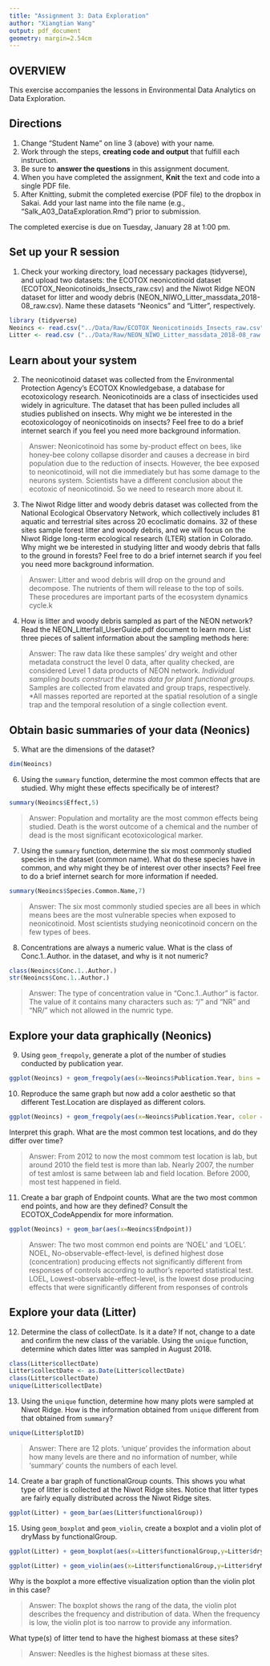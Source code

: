 ```yaml
---
title: "Assignment 3: Data Exploration"
author: "Xiangtian Wang"
output: pdf_document
geometry: margin=2.54cm
---
```


## OVERVIEW

This exercise accompanies the lessons in Environmental Data Analytics on Data Exploration. 

## Directions
1. Change "Student Name" on line 3 (above) with your name.
3. Work through the steps, **creating code and output** that fulfill each instruction.
4. Be sure to **answer the questions** in this assignment document.
6. When you have completed the assignment, **Knit** the text and code into a single PDF file.
8. After Knitting, submit the completed exercise (PDF file) to the dropbox in Sakai. Add your last name into the file name (e.g., "Salk_A03_DataExploration.Rmd") prior to submission.

The completed exercise is due on Tuesday, January 28 at 1:00 pm.


## Set up your R session

1. Check your working directory, load necessary packages (tidyverse), and upload two datasets: the ECOTOX neonicotinoid dataset (ECOTOX_Neonicotinoids_Insects_raw.csv) and the Niwot Ridge NEON dataset for litter and woody debris (NEON_NIWO_Litter_massdata_2018-08_raw.csv). Name these datasets "Neonics" and "Litter", respectively. 
```r
library (tidyverse)
Neoincs <- read.csv("../Data/Raw/ECOTOX_Neonicotinoids_Insects_raw.csv")
Litter <- read.csv ("../Data/Raw/NEON_NIWO_Litter_massdata_2018-08_raw.csv")

```

## Learn about your system

2. The neonicotinoid dataset was collected from the Environmental Protection Agency's ECOTOX Knowledgebase, a database for ecotoxicology research. Neonicotinoids are a class of insecticides used widely in agriculture. The dataset that has been pulled includes all studies published on insects. Why might we be interested in the ecotoxicologoy of neonicotinoids on insects? Feel free to do a brief internet search if you feel you need more background information. 

> Answer: Neonicotinoid has some by-product effect on bees, like honey-bee colony collapse disorder and causes a decrease in bird population due to the reduction of insects. However, the bee exposed to neonicotinoid, will not die immediately but has some damage to the neurons system. Scientists have a different conclusion about the ecotoxic of neonicotinoid. So we need to research more about it.  

3. The Niwot Ridge litter and woody debris dataset was collected from the National Ecological Observatory Network, which collectively includes 81 aquatic and terrestrial sites across 20 ecoclimatic domains. 32 of these sites sample forest litter and woody debris, and we will focus on the Niwot Ridge long-term ecological research (LTER) station in Colorado. Why might we be interested in studying litter and woody debris that falls to the ground in forests? Feel free to do a brief internet search if you feel you need more background information. 

> Answer: Litter and wood debris will drop on the ground and decompose. The nutrients of them will release to the top of soils. These procedures are important parts of the ecosystem dynamics cycle.k

4. How is litter and woody debris sampled as part of the NEON network? Read the NEON_Litterfall_UserGuide.pdf document to learn more. List three pieces of salient information about the sampling methods here: 

> Answer: The raw data like these samples' dry weight and other metadata construct the level 0 data, after quality checked, are considered Level 1 data products of NEON network.
*Individual sampling bouts construct the mass data for plant functional groups. 
*Samples are collected from elavated and group traps, respectively.
*All masses reported are reported at the spatial resolution of a single trap and the temporal resolution of a single collection event.

## Obtain basic summaries of your data (Neonics)

5. What are the dimensions of the dataset?

```r
dim(Neoincs)

```

6. Using the `summary` function, determine the most common effects that are studied. Why might these effects specifically be of interest?
```r
summary(Neoincs$Effect,5)

```

> Answer: Population and mortality are the most common effects being studied. Death is the worst outcome of a chemical and the number of dead is the most significant ecotoxicological marker.

7. Using the `summary` function, determine the six most commonly studied species in the dataset (common name). What do these species have in common, and why might they be of interest over other insects? Feel free to do a brief internet search for more information if needed.

```r
summary(Neoincs$Species.Common.Name,7)
```

> Answer: The six most commonly studied species are all bees in which means bees are the most vulnerable species when exposed to neonicotinoid. Most scientists studying neonicotinoid concern on the few types of bees.

8. Concentrations are always a numeric value. What is the class of Conc.1..Author. in the dataset, and why is it not numeric?

```r
class(Neoincs$Conc.1..Author.)
str(Neoincs$Conc.1..Author.)
```

> Answer: The type of concentration value in "Conc.1..Author" is factor. The value of it contains many characters such as: "/" and "NR" and "NR/" which not allowed in the numric type.



## Explore your data graphically (Neonics)

9. Using `geom_freqpoly`, generate a plot of the number of studies conducted by publication year. 
```r
ggplot(Neoincs) + geom_freqpoly(aes(x=Neoincs$Publication.Year, bins = 50))
```

10. Reproduce the same graph but now add a color aesthetic so that different Test.Location are displayed as different colors.
```r
ggplot(Neoincs) + geom_freqpoly(aes(x=Neoincs$Publication.Year, color =Neoincs$Test.Location), bins =50)
```

Interpret this graph. What are the most common test locations, and do they differ over time?

> Answer: From 2012 to now the most commom test location is lab, but
around 2010 the field test is more than lab. Nearly 2007, the number of test amlost is same between lab and field location. Before 2000, most test happened in field.

11. Create a bar graph of Endpoint counts. What are the two most common end points, and how are they defined? Consult the ECOTOX_CodeAppendix for more information. 

```r
ggplot(Neoincs) + geom_bar(aes(x=Neoincs$Endpoint)) 


```
> Answer: The two most common end points are 'NOEL' and 'LOEL'.
> NOEL, No-observable-effect-level, is defined  highest dose (concentration) producing effects not significantly  different from responses of controls according to author's reported statistical test. 
>LOEL, Lowest-observable-effect-level, is the lowest dose producing effects that were significantly different from responses of controls

## Explore your data (Litter)

12. Determine the class of collectDate. Is it a date? If not, change to a date and confirm the new class of the variable. Using the `unique` function, determine which dates litter was sampled in August 2018. 
```r
class(Litter$collectDate)
Litter$collectDate <- as.Date(Litter$collectDate)
class(Litter$collectDate)
unique(Litter$collectDate)
```

13. Using the `unique` function, determine how many plots were sampled at Niwot Ridge. How is the information obtained from `unique` different from that obtained from `summary`?

```r
unique(Litter$plotID)

```

> Answer: There are 12 plots. 'unique' provides the information about how many levels are there and no information of number, while 'summary' counts the numbers of each level.

14. Create a bar graph of functionalGroup counts. This shows you what type of litter is collected at the Niwot Ridge sites. Notice that litter types are fairly equally distributed across the Niwot Ridge sites.
```r
ggplot(Litter) + geom_bar(aes(Litter$functionalGroup))
```

15. Using `geom_boxplot` and `geom_violin`, create a boxplot and a violin plot of dryMass by functionalGroup. 
```r
ggplot(Litter) + geom_boxplot(aes(x=Litter$functionalGroup,y=Litter$dryMass))

ggplot(Litter) + geom_violin(aes(x=Litter$functionalGroup,y=Litter$dryMass),draw_quantiles = c(0.25, 0.5, 0.75))
```

Why is the boxplot a more effective visualization option than the violin plot in this case?

> Answer: The boxplot shows the rang of the data, the violin plot describes the frequency and distribution of data. When the frequency is low, the violin plot is too narrow to provide any information.  

What type(s) of litter tend to have the highest biomass at these sites? 

> Answer: Needles is the highest biomass at these sites.